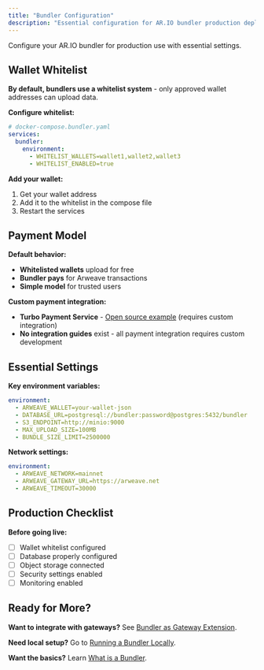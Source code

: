 ```yaml
---
title: "Bundler Configuration"
description: "Essential configuration for AR.IO bundler production deployment"
---
```


Configure your AR.IO bundler for production use with essential settings.

## Wallet Whitelist

**By default, bundlers use a whitelist system** - only approved wallet addresses can upload data.

**Configure whitelist:**

```yaml
# docker-compose.bundler.yaml
services:
  bundler:
    environment:
      - WHITELIST_WALLETS=wallet1,wallet2,wallet3
      - WHITELIST_ENABLED=true
```

**Add your wallet:**

1. Get your wallet address
2. Add it to the whitelist in the compose file
3. Restart the services

## Payment Model

**Default behavior:**

- **Whitelisted wallets** upload for free
- **Bundler pays** for Arweave transactions
- **Simple model** for trusted users

**Custom payment integration:**

- **Turbo Payment Service** - [Open source example](https://github.com/ardriveapp/turbo-payment-service) (requires custom integration)
- **No integration guides** exist - all payment integration requires custom development

## Essential Settings

**Key environment variables:**

```yaml
environment:
  - ARWEAVE_WALLET=your-wallet-json
  - DATABASE_URL=postgresql://bundler:password@postgres:5432/bundler
  - S3_ENDPOINT=http://minio:9000
  - MAX_UPLOAD_SIZE=100MB
  - BUNDLE_SIZE_LIMIT=2500000
```

**Network settings:**

```yaml
environment:
  - ARWEAVE_NETWORK=mainnet
  - ARWEAVE_GATEWAY_URL=https://arweave.net
  - ARWEAVE_TIMEOUT=30000
```

## Production Checklist

**Before going live:**

- [ ] Wallet whitelist configured
- [ ] Database properly configured
- [ ] Object storage connected
- [ ] Security settings enabled
- [ ] Monitoring enabled

## Ready for More?

**Want to integrate with gateways?** See [Bundler as Gateway Extension](/running-your-own-infrastructure/bundler/bundler-as-gateway-extension).

**Need local setup?** Go to [Running a Bundler Locally](/running-your-own-infrastructure/bundler/running-bundler-locally).

**Want the basics?** Learn [What is a Bundler](/running-your-own-infrastructure/bundler/what-is-a-bundler).
